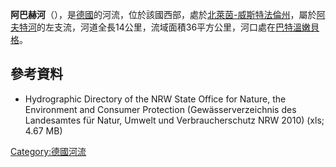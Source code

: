 {{Onesource|time=2020-07-07T15:38:39+00:00}}
{{Coord|51|31|21.3|N|8|41|31.6|E|display=title}}

'''阿巴赫河'''（{{lang-de|Aabach}}），是[[德國|德國]]的河流，位於該國西部，處於[[北萊茵-威斯特法倫州|北萊茵-威斯特法倫州]]，屬於[[阿夫特河|阿夫特河]]的左支流，河道全長14公里，流域面積36平方公里，河口處在[[巴特溫嫩貝格|巴特溫嫩貝格]]。

==參考資料==
* Hydrographic Directory of the NRW State Office for Nature, the Environment and Consumer Protection (Gewässerverzeichnis des Landesamtes für Natur, Umwelt und Verbraucherschutz NRW 2010) (xls; 4.67 MB)

{{Germany-geo-stub}}
[[Category:德國河流|Category:德國河流]]